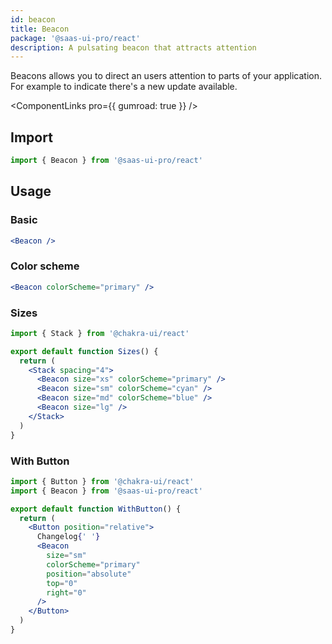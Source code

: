 ```yaml
---
id: beacon
title: Beacon
package: '@saas-ui-pro/react'
description: A pulsating beacon that attracts attention
---
```


Beacons allows you to direct an users attention to parts of your application. For example to indicate there's a new update available.

<ComponentLinks pro={{ gumroad: true }} />

## Import

```js
import { Beacon } from '@saas-ui-pro/react'
```

## Usage

### Basic

```jsx
<Beacon />
```

### Color scheme

```jsx
<Beacon colorScheme="primary" />
```

### Sizes

```jsx
import { Stack } from '@chakra-ui/react'

export default function Sizes() {
  return (
    <Stack spacing="4">
      <Beacon size="xs" colorScheme="primary" />
      <Beacon size="sm" colorScheme="cyan" />
      <Beacon size="md" colorScheme="blue" />
      <Beacon size="lg" />
    </Stack>
  )
}
```

### With Button

```jsx
import { Button } from '@chakra-ui/react'
import { Beacon } from '@saas-ui-pro/react'

export default function WithButton() {
  return (
    <Button position="relative">
      Changelog{' '}
      <Beacon
        size="sm"
        colorScheme="primary"
        position="absolute"
        top="0"
        right="0"
      />
    </Button>
  )
}
```
